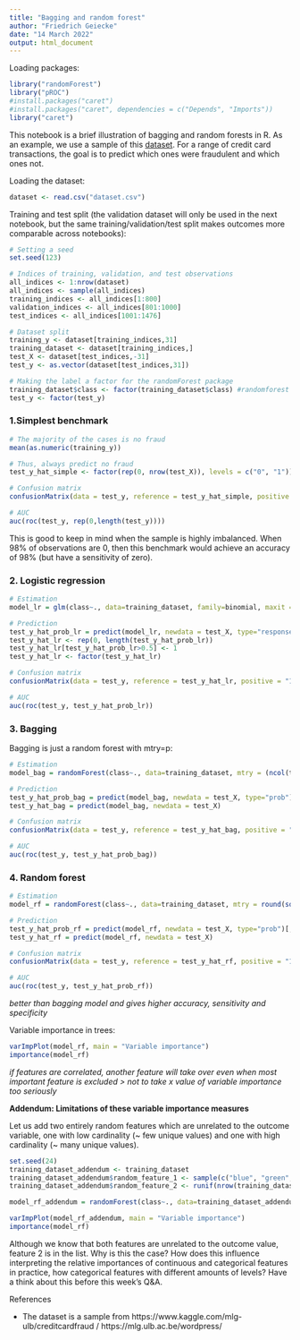 ```yaml
---
title: "Bagging and random forest"
author: "Friedrich Geiecke"
date: "14 March 2022"
output: html_document
---
```


Loading packages:

```r
library("randomForest")
library("pROC")
#install.packages("caret")
#install.packages("caret", dependencies = c("Depends", "Imports"))
library("caret")
```

This notebook is a brief illustration of bagging and random forests in R. As an example, we use a sample of this [dataset](https://www.kaggle.com/mlg-ulb/creditcardfraud). For a range of credit card transactions, the goal is to predict which ones were fraudulent and which ones not.

Loading the dataset:

```r
dataset <- read.csv("dataset.csv")
```

Training and test split (the validation dataset will only be used in the next notebook, but the same training/validation/test split makes outcomes more comparable across notebooks):

```r
# Setting a seed
set.seed(123)

# Indices of training, validation, and test observations
all_indices <- 1:nrow(dataset)
all_indices <- sample(all_indices)
training_indices <- all_indices[1:800]
validation_indices <- all_indices[801:1000]
test_indices <- all_indices[1001:1476]

# Dataset split
training_y <- dataset[training_indices,31]
training_dataset <- dataset[training_indices,]
test_X <- dataset[test_indices,-31]
test_y <- as.vector(dataset[test_indices,31])

# Making the label a factor for the randomForest package
training_dataset$class <- factor(training_dataset$class) #randomforest automatically knows if it is a regression or classification problem
test_y <- factor(test_y)
```


### 1.Simplest benchmark

```r
# The majority of the cases is no fraud
mean(as.numeric(training_y))

# Thus, always predict no fraud
test_y_hat_simple <- factor(rep(0, nrow(test_X)), levels = c("0", "1"))

# Confusion matrix
confusionMatrix(data = test_y, reference = test_y_hat_simple, positive = "1")

# AUC
auc(roc(test_y, rep(0,length(test_y))))
```

This is good to keep in mind when the sample is highly imbalanced. When 98% of observations are 0, then this benchmark would achieve an accuracy of 98% (but have a sensitivity of zero).


### 2. Logistic regression

```r
# Estimation
model_lr = glm(class~., data=training_dataset, family=binomial, maxit = 100)

# Prediction
test_y_hat_prob_lr = predict(model_lr, newdata = test_X, type="response")
test_y_hat_lr <- rep(0, length(test_y_hat_prob_lr))
test_y_hat_lr[test_y_hat_prob_lr>0.5] <- 1
test_y_hat_lr <- factor(test_y_hat_lr)

# Confusion matrix
confusionMatrix(data = test_y, reference = test_y_hat_lr, positive = "1")

# AUC
auc(roc(test_y, test_y_hat_prob_lr))
```


### 3. Bagging

Bagging is just a random forest with mtry=p:

```r
# Estimation
model_bag = randomForest(class~., data=training_dataset, mtry = (ncol(training_dataset)-1), importance=TRUE)

# Prediction
test_y_hat_prob_bag = predict(model_bag, newdata = test_X, type="prob")[,2]
test_y_hat_bag = predict(model_bag, newdata = test_X)

# Confusion matrix
confusionMatrix(data = test_y, reference = test_y_hat_bag, positive = "1")

# AUC
auc(roc(test_y, test_y_hat_prob_bag))
```


### 4. Random forest

```r
# Estimation
model_rf = randomForest(class~., data=training_dataset, mtry = round(sqrt(ncol(training_dataset)-1), 0), importance=TRUE)

# Prediction
test_y_hat_prob_rf = predict(model_rf, newdata = test_X, type="prob")[,2]
test_y_hat_rf = predict(model_rf, newdata = test_X)

# Confusion matrix
confusionMatrix(data = test_y, reference = test_y_hat_rf, positive = "1")

# AUC
auc(roc(test_y, test_y_hat_prob_rf))
```

*better than bagging model and gives higher accuracy, sensitivity and specificity*

Variable importance in trees:

```r
varImpPlot(model_rf, main = "Variable importance")
importance(model_rf)
```

*if features are correlated, another feature will take over even when most important feature is excluded > not to take x value of variable importance too seriously*

__Addendum: Limitations of these variable importance measures__

Let us add two entirely random features which are unrelated to the outcome variable, one with low cardinality (~ few unique values) and one with high cardinality (~ many unique values).

```r
set.seed(24)
training_dataset_addendum <- training_dataset
training_dataset_addendum$random_feature_1 <- sample(c("blue", "green", "red"), nrow(training_dataset_addendum), replace = TRUE)
training_dataset_addendum$random_feature_2 <- runif(nrow(training_dataset_addendum))

model_rf_addendum = randomForest(class~., data=training_dataset_addendum, mtry = round(sqrt(ncol(training_dataset_addendum)-1), 0), importance=TRUE)
```

```r
varImpPlot(model_rf_addendum, main = "Variable importance")
importance(model_rf)
```

Although we know that both features are unrelated to the outcome value, feature 2 is in the list. Why is this the case? How does this influence interpreting the relative importances of continuous and categorical features in practice, how categorical features with different amounts of levels? Have a think about this before this week's Q&A.


References

- The dataset is a sample from https://www.kaggle.com/mlg-ulb/creditcardfraud / https://mlg.ulb.ac.be/wordpress/
  

